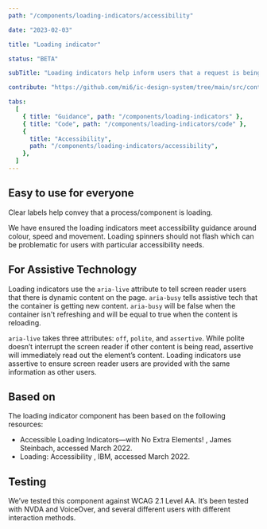 ```yaml
---
path: "/components/loading-indicators/accessibility"

date: "2023-02-03"

title: "Loading indicator"

status: "BETA"

subTitle: "Loading indicators help inform users that a request is being processed. Circular and linear indicators provide flexibility in design."

contribute: "https://github.com/mi6/ic-design-system/tree/main/src/content/structured/components/loading-indicators"

tabs:
  [
    { title: "Guidance", path: "/components/loading-indicators" },
    { title: "Code", path: "/components/loading-indicators/code" },
    {
      title: "Accessibility",
      path: "/components/loading-indicators/accessibility",
    },
  ]
---
```


## Easy to use for everyone

Clear labels help convey that a process/component is loading.

We have ensured the loading indicators meet accessibility guidance around colour, speed and movement. Loading spinners should not flash which can be problematic for users with particular accessibility needs.

## For Assistive Technology

Loading indicators use the `aria-live` attribute to tell screen reader users that there is dynamic content on the page. `aria-busy` tells assistive tech that the container is getting new content. `aria-busy` will be false when the container isn't refreshing and will be equal to true when the content is reloading.

`aria-live` takes three attributes: `off`, `polite`, and `assertive`. While polite doesn’t interrupt the screen reader if other content is being read, assertive will immediately read out the element’s content. Loading indicators use assertive to ensure screen reader users are provided with the same information as other users.

## Based on

The loading indicator component has been based on the following resources:

<ul>
  <li>
    <ic-link
      target="_blank"
      href="https://dockyard.com/blog/2020/03/02/accessible-loading-indicatorswith-no-extra-elements"
      rel="noreferer noopener nofollow"
    >
      Accessible Loading Indicators—with No Extra Elements!
    </ic-link>
    , James Steinbach, accessed March 2022.
  </li>
  <li>
    <ic-link
      target="_blank"
      href="https://carbondesignsystem.com/components/loading/accessibility/"
      rel="noreferer noopener nofollow"
    >
      Loading: Accessibility
    </ic-link>
    , IBM, accessed March 2022.
  </li>
</ul>

## Testing

We’ve tested this component against WCAG 2.1 Level AA. It’s been tested with NVDA and VoiceOver, and several different users with different interaction methods.
